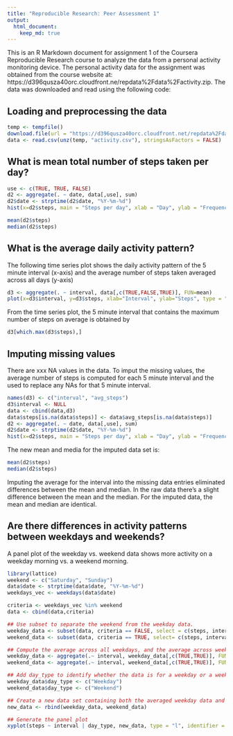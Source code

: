 ```yaml
---
title: "Reproducible Research: Peer Assessment 1"
output: 
  html_document:
    keep_md: true
---
```


This is an R Markdown document for assignment 1 of the Coursera Reproducible Research course to analyze the data from a personal activity monitoring device.  The personal activity data for the assignment was obtained from the course website at: https://d396qusza40orc.cloudfront.ne/repdata%2Fdata%2Factivity.zip.  The data was downloaded and read using the following code: 

## Loading and preprocessing the data

```r
temp <- tempfile()
download.file(url = "https://d396qusza40orc.cloudfront.net/repdata%2Fdata%2Factivity.zip",destfile = temp, method = "curl")
data <- read.csv(unz(temp, "activity.csv"), stringsAsFactors = FALSE)
```


## What is mean total number of steps taken per day?

```r
use <- c(TRUE, TRUE, FALSE)
d2 <- aggregate(. ~ date, data[,use], sum)
d2$date <- strptime(d2$date, "%Y-%m-%d")
hist(x=d2$steps, main = "Steps per day", xlab = "Day", ylab = "Frequency", col = "blue", freq=TRUE)

mean(d2$steps)
median(d2$steps)
```


## What is the average daily activity pattern?
The following time series plot shows the daily activity pattern of the 5 minute interval (x-axis) and the average number of steps taken averaged across all days (y-axis)

```r
d3 <- aggregate(. ~ interval, data[,c(TRUE,FALSE,TRUE)], FUN=mean)
plot(x=d3$interval, y=d3$steps, xlab="Interval", ylab="Steps", type = "l")
```

From the time series plot, the 5 minute interval that contains the maximum number of steps on average is obtained by
```r
d3[which.max(d3$steps),]
```
 

## Imputing missing values
There are xxx NA values in the data. To imput the missing values, the average number of steps is computed for each 5 minute interval and the used to replace any NAs for that 5 minute interval.

```r
names(d3) <- c("interval", "avg_steps")
d3$interval <- NULL
data <- cbind(data,d3)
data$steps[is.na(data$steps)] <- data$avg_steps[is.na(data$steps)]
d2 <- aggregate(. ~ date, data[,use], sum)
d2$date <- strptime(d2$date, "%Y-%m-%d")
hist(x=d2$steps, main = "Steps per day", xlab = "Day", ylab = "Frequency", col = "blue", freq=TRUE)
```

The new mean and media for the imputed data set is:

```r
mean(d2$steps)
median(d2$steps)
```

Imputing the average for the interval into the missing data entries eliminated differences between the mean and median.  In the raw data there's a slight difference between the mean and the median. For the imputed data, the mean and median are identical.

## Are there differences in activity patterns between weekdays and weekends?
A panel plot of the weekday vs. weekend data shows more activity on a weekday morning vs. a weekend morning.

```r
library(lattice)
weekend <- c("Saturday", "Sunday")
data$date <- strptime(data$date, "%Y-%m-%d")
weekdays_vec <- weekdays(data$date)

criteria <- weekdays_vec %in% weekend
data <- cbind(data,criteria)

## Use subset to separate the weekend from the weekday data.
weekday_data <- subset(data, criteria == FALSE, select = c(steps, interval))
weekend_data <- subset(data, criteria == TRUE, select= c(steps, interval))

## Compute the average across all weekdays, and the average across weekends.
weekday_data <- aggregate(.~ interval, weekday_data[,c(TRUE,TRUE)], FUN=mean)
weekend_data <- aggregate(.~ interval, weekend_data[,c(TRUE,TRUE)], FUN=mean)

## Add day_type to identify whether the data is for a weekday or a weekend.
weekday_data$day_type <- c("Weekday")
weekend_data$day_type <- c("Weekend")

## Create a new data set containing both the averaged weekday data and the averaged weekend data.
new_data <- rbind(weekday_data, weekend_data)

## Generate the panel plot
xyplot(steps ~ interval | day_type, new_data, type = "l", identifier = "Weekday", group = day_type, horizontal = FALSE)

```